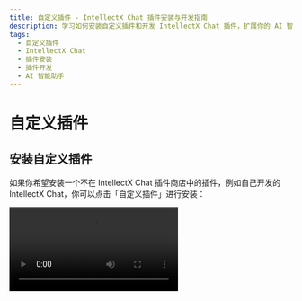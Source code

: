 ```yaml
---
title: 自定义插件 - IntellectX Chat 插件安装与开发指南
description: 学习如何安装自定义插件和开发 IntellectX Chat 插件，扩展你的 AI 智能助手的功能。
tags:
  - 自定义插件
  - IntellectX Chat
  - 插件安装
  - 插件开发
  - AI 智能助手
---
```


# 自定义插件

## 安装自定义插件

如果你希望安装一个不在 IntellectX Chat 插件商店中的插件，例如自己开发的 IntellectX Chat，你可以点击「自定义插件」进行安装：

<Video src="https://github.com/lobehub/lobe-chat/assets/28616219/034a328c-8465-4499-8f93-fdcdb03343cd" />

此外，IntellectX Chat 的插件机制兼容了 ChatGPT 的插件，因此你可以一键安装相应的 ChatGPT 插件。

如果你希望尝试自行安装自定义插件，你可以使用以下链接来尝试：

- `自定义 Lobe 插件` Mock Credit Card：[https://lobe-plugin-mock-credit-card.vercel.app/manifest.json](https://lobe-plugin-mock-credit-card.vercel.app/manifest.json)
- `ChatGPT 插件` Access Links：[https://www.accesslinks.ai/.well-known/ai-plugin.json](https://www.accesslinks.ai/.well-known/ai-plugin.json)

<Cards rows={2}>
  <Image alt="安装自定义插件 S1" height={472} src="https://github.com/lobehub/lobe-chat/assets/28616219/bb9cd00f-b20c-4d7b-9c60-b921d350e319" />

  <Image alt="安装自定义插件 S2" height={472} src="https://github.com/lobehub/lobe-chat/assets/28616219/bdeb678e-6502-4667-86b1-504221ee7ded" />
</Cards>

## 开发自定义插件

如果你希望自行开发一个 IntellectX Chat 的插件，欢迎查阅 [插件开发指南](/docs/usage/plugins/development) 以扩展你的 AI 智能助手的可能性边界！
